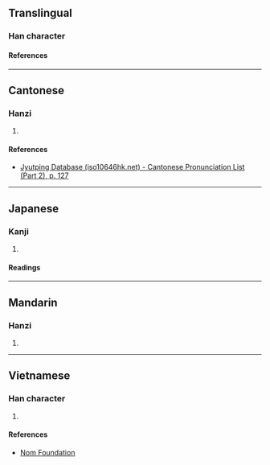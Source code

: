 {{character info/new}}
==Translingual==

===Han character===
{{Han char|rn=75|rad=木|as=06|sn=10|four=|canj=DLWP|ids=⿰[[木]][[曳]]}}

====References====
{{Han ref|kx=0523.060|dkj=14719|dj=0911.050|hdz=21198.060|uh=6827}}

----

==Cantonese==

===Hanzi===
{{yue-hanzi|jyut=[[jai6]]|y=yai6}}

# {{rfdef|yue|sort=木06}}

====References====
* [http://www.iso10646hk.net/jp/document/download.jsp Jyutping Database (iso10646hk.net) - Cantonese Pronunciation List (Part 2), p. 127]

----

==Japanese==

===Kanji===
{{ja-kanji|grade=|rs=木06}}

# {{rfdef|ja|sort=木06}}

====Readings====
{{ja-readings
|on=えい, せつ, せち
|kun=かい
}}

----

==Mandarin==

===Hanzi===
{{cmn-hanzi|pin=[[yì]] ([[yi4]])|wg=i<sup>4</sup>}}

# {{rfdef|cmn|sort=木06}}

----

==Vietnamese==

===Han character===
{{vi-readings|rs=木06|reading=dại}}

# {{rfdef|vi|sort=木06}}

====References====
* [http://nomfoundation.org/common/nom_details.php?codepoint=6827 Nom Foundation]